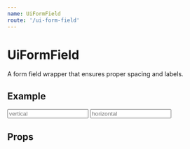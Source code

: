 ```yaml
---
name: UiFormField
route: '/ui-form-field'
---
```



# UiFormField

A form field wrapper that ensures proper spacing and labels.

## Example

<Playground>
  <UiCard title="Form Card">
    <form>
      <UiFormField label="Vertical">
        <Input type="text" name="vertical" value="" placeholder="vertical" />
      </UiFormField>
      <UiFormField label="Horizontal" horizontal={true}>
        <Input
          type="text"
          name="horizontal"
          value=""
          placeholder="horizontal"
        />
      </UiFormField>
    </form>
  </UiCard>
</Playground>

## Props

<Props of={UiFormField} />
